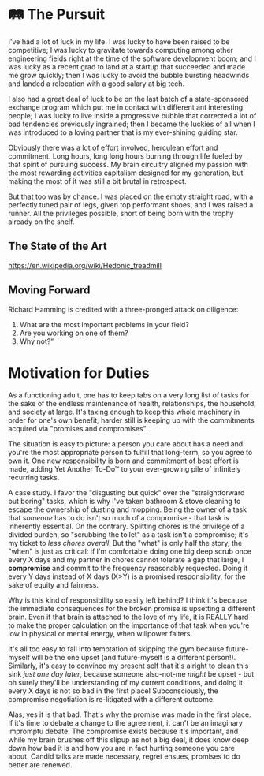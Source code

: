 


# 🛤️ The Pursuit

I've had a lot of luck in my life. I was lucky to have been raised to be
competitive; I was lucky to gravitate towards computing among other engineering
fields right at the time of the software development boom; and I was lucky as a
recent grad to land at a startup that succeeded and made me grow quickly; then I
was lucky to avoid the bubble bursting headwinds and landed a relocation with a
good salary at big tech.

I also had a great deal of luck to be on the last batch of a state-sponsored
exchange program which put me in contact with different ant interesting people;
I was lucky to live inside a progressive bubble that corrected a lot of bad
tendencies previously ingrained; then I became the luckies of all when I was
introduced to a loving partner that is my ever-shining guiding star.

Obviously there was a lot of effort involved, herculean effort and commitment.
Long hours, long long hours burning through life fueled by that spirit of
pursuing success. My brain circuitry aligned my passion with the most rewarding
activities capitalism designed for my generation, but making the most of it was
still a bit brutal in retrospect.

But that too was by chance. I was placed on the empty straight road, with a
perfectly tuned pair of legs, given top performant shoes, and I was raised a
runner. All the privileges possible, short of being born with the trophy already
on the shelf.

## The State of the Art

https://en.wikipedia.org/wiki/Hedonic_treadmill


## Moving Forward

Richard Hamming is credited with a three-pronged attack on diligence:

1. What are the most important problems in your field?
2. Are you working on one of them?
3. Why not?”




# Motivation for Duties

As a functioning adult, one has to keep tabs on a very long list of tasks for
the sake of the endless maintenance of health, relationships, the household, and
society at large. It's taxing enough to keep this whole machinery in order for
one's own benefit; harder still is keeping up with the commitments acquired via
"promises and compromises". 

The situation is easy to picture: a person you care about has a need and you're
the most appropriate person to fulfill that long-term, so you agree to own it.
One new responsibility is born and commitment of best effort is made, adding Yet
Another To-Do™ to your ever-growing pile of infinitely recurring tasks.

A case study. I favor the "disgusting but quick" over the "straightforward but
boring" tasks, which is why I've taken bathroom & stove cleaning to escape the
ownership of dusting and mopping. Being the owner of a task that _someone_ has
to do isn't so much of a compromise - that task is inherently essential. On the
contrary. Splitting chores is the privilege of a divided burden, so "scrubbing
the toilet" as a task isn't a compromise; it's my ticket to _less chores
overall_. But the "what" is only half the story, the "when" is just as critical:
if I'm comfortable doing one big deep scrub once every X days and my partner in
chores cannot tolerate a gap that large, I **compromise** and commit to the
frequency reasonably requested. Doing it every Y days instead of X days (X>Y) is
a promised responsibility, for the sake of equity and fairness.

Why is this kind of responsibility so easily left behind? I think it's because
the immediate consequences for the broken promise is upsetting a different
brain. Even if that brain is attached to the love of my life, it is REALLY hard
to make the proper calculation on the importance of that task when you're low in
physical or mental energy, when willpower falters.

It's all too easy to fall into temptation of skipping the gym because
future-myself will be the one upset (and future-myself is a different person!).
Similarly, it's easy to convince my present self that it's alright to clean this
sink _just one day later_, because someone also-not-me _might_ be upset - but oh
surely they'll be understanding of my current conditions, and doing it every X
days is not so bad in the first place! Subconsciously, the compromise
negotiation is re-litigated with a different outcome.

Alas, yes it is that bad. That's why the promise was made in the first place. If
it's time to debate a change to the agreement, it can't be an imaginary
impromptu debate. The compromise exists because it's important, and while my
brain brushes off this slipup as not a big deal, it does know deep down how bad
it is and how you are in fact hurting someone you care about. Candid talks are
made necessary, regret ensues, promises to do better are renewed.

